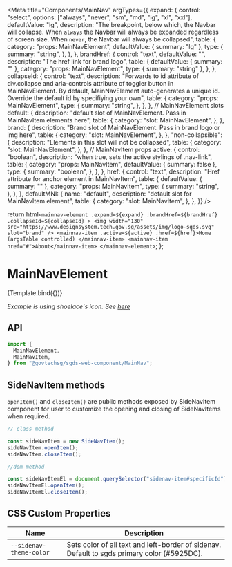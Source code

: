 
<Meta
  title="Components/MainNav"
  argTypes={{
    expand: {
      control: "select",
      options: ["always", "never", "sm", "md", "lg", "xl", "xxl"],
      defaultValue: "lg",
      description:
        "The breakpoint, below which, the Navbar will collapse. When `always` the Navbar will always be expanded regardless of screen size. When `never`, the Navbar will always be collapsed",
      table: {
        category: "props: MainNavElement",
        defaultValue: { summary: "lg" },
        type: {
          summary: "string",
        },
      },
    },
    brandHref: {
      control: "text",
      defaultValue: "",
      description: "The href link for brand logo",
      table: {
        defaultValue: { summary: "" },
        category: "props: MainNavElement",
        type: { summary: "string" },
      },
    },
    collapseId: {
      control: "text",
      description:
        "Forwards to id attribute of div.collapse and aria-controls attribute of toggler button in MainNavElement. By default, MainNavElement auto-generates a unique id. Override the default id by specifiying your own",
      table: {
        category: "props: MainNavElement",
        type: {
          summary: "string",
        },
      },
    },
    // MainNavElement slots
    default: {
      description:
        "default slot of MainNavElement. Pass in MainNavItem elements here",
      table: {
        category: "slot: MainNavElement",
      },
    },
    brand: {
      description:
        "Brand slot of MainNavElement. Pass in brand logo or img here",
      table: {
        category: "slot: MainNavElement",
      },
    },
    "non-collapsible": {
      description: "Elements in this slot will not be collapsed",
      table: {
        category: "slot: MainNavElement",
      },
    },
    // MainNavItem props
    active: {
      control: "boolean",
      description:
        "when true, sets the active stylings of .nav-link",
      table: {
        category: "props: MainNavItem",
        defaultValue: { summary: false },
        type: {
          summary: "boolean",
        },
      },
    },
      href: {
      control: "text",
      description:
        "Href attribute for anchor element in MainNavItem",
      table: {
        defaultValue: { summary: "" },
        category: "props: MainNavItem",
        type: {
          summary: "string",
        },
      },
    },
    defaultMNI: {
      name: "default",
      description: "default slot for MainNavItem element",
      table: {
        category: "slot: MainNavItem",
      },
    },
  }}
/>

  return html`
    <mainnav-element
      .expand=${expand}
      .brandHref=${brandHref}
      .collapseId=${collapseId}
    >
      <img
        width="130"
        src="https://www.designsystem.tech.gov.sg/assets/img/logo-sgds.svg"
        slot="brand"
      />
      <mainnav-item .active=${active} .href=${href}>Home (argsTable controlled) </mainnav-item>
      <mainnav-item href="#">About</mainnav-item>
    </mainnav-element>
  `;
};

# MainNavElement

<Canvas>
  <Story name="Basic" args={{ expand: "always" }}>
    {Template.bind({})}
  </Story>
</Canvas>

_Example is using shoelace's icon. See [here](https://shoelace.style/components/icon)_

## API

```jsx
import {
  MainNavElement,
  MainNavItem,
} from "@govtechsg/sgds-web-component/MainNav";
```

<ArgsTable story="Basic" />

## SideNavItem methods

`openItem()` and `closeItem()` are public methods exposed by SideNavItem component for user to customize the opening and closing of SideNavItems when required.

```jsx
// class method

const sideNavItem = new SideNavItem();
sideNavItem.openItem();
sideNavItem.closeItem();

//dom method

const sideNavItemEl = document.querySelector("sidenav-item#specificId");
sideNavItemEl.openItem();
sideNavItemEl.closeItem();
```

## CSS Custom Properties

| Name                    | Description                                                                                 |
| ----------------------- | ------------------------------------------------------------------------------------------- |
| `--sidenav-theme-color` | Sets color of all text and left-border of sidenav. Default to sgds primary color (#5925DC). |
